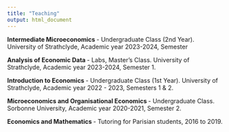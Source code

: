 ```yaml
---
title: "Teaching"
output: html_document
---
```




<b> Intermediate Microeconomics </b> - Undergraduate Class (2nd Year). University of Strathclyde, Academic year 2023-2024, Semester 

<b> Analysis of Economic Data </b> - Labs, Master's Class. University of Strathclyde, Academic year 2023-2024, Semester 1.

<b> Introduction to Economics </b> - Undergraduate Class (1st Year). University of Strathclyde,  Academic year 2022 - 2023, Semesters 1 & 2.

<b> Microeconomics and Organisational Economics </b> - Undergraduate Class. Sorbonne University, Academic year 2020-2021, Semester 2.

<b> Economics and Mathematics </b> - Tutoring for Parisian students, 2016 to 2019.